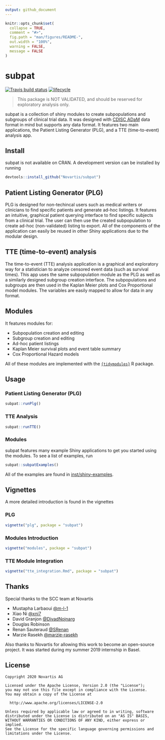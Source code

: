 ```yaml
---
output: github_document
---
```


<!-- README.md is generated from README.Rmd. Please edit that file -->

```r
knitr::opts_chunk$set(
  collapse = TRUE,
  comment = "#>",
  fig.path = "man/figures/README-",
  out.width = "100%",
  warning = FALSE,
  message = FALSE
)
```

# subpat

<!-- badges: start -->
[![Travis build status](https://travis-ci.org/Novartis/subpat.svg?branch=master)](https://travis-ci.org/Novartis/subpat)
<!-- badges: end -->
[![lifecycle](https://img.shields.io/badge/lifecycle-experimental-orange.svg)](https://img.shields.io/badge/lifecycle-experimental-orange.svg)


> This package is NOT VALIDATED, and should be reserved for exploratory analysis only.

subpat is a collection of shiny modules to create subpopulations and subgroups of clinical trial data.
It was designed with [CDISC ADaM](https://www.cdisc.org/standards/foundational/adam) data format in mind but supports any data format. It features two main applications, the Patient Listing Generator (PLG), and a TTE (time-to-event) analysis app.

## Install 
subpat is not available on CRAN. A development version can be installed by running

```r
devtools::install_github("Novartis/subpat")
```

## Patient Listing Generator (PLG)
PLG is designed for non-techincal users such as medical writers or clinicians to find specific patients and generate ad-hoc listings.
It features an intuitive, graphical patient querying interface to find specific subjects from a clinical trial.
The user can then use the created subpopulation to create ad-hoc (non-validated) listing to export.
All of the components of the application can easily be reused in other Shiny applications due to the modular design.

## TTE (time-to-event) analysis
The time-to-event (TTE) analysis application is a graphical and exploratory way for a statistician to analyze censored event data (such as survival times).
This app uses the same subpopulation module as the PLG as well as a similarly designed subgroup creation interface.
The subpopulations and subgroups are then used in the Kaplan Meier plots and Cox Proportional model modules.
The variables are easily mapped to allow for data in any format.

## Modules

It features modules for:

  - Subpopulation creation and editing
  - Subgroup creation and editing
  - Ad-hoc patient listings
  - Kaplan Meier survival plots and event table summary
  - Cox Proportional Hazard models
  
All of these modules are implemented with the [`{tidymodules}`](https://opensource.nibr.com/tidymodules) R package.

## Usage

### Patient Listing Generator (PLG)

```r
subpat::runPlg()
```

### TTE Analysis

```r
subpat::runTTE()
```

### Modules
subpat features many example Shiny applications to get you started using the modules.
To see a list of examples, run

```r
subpat::subpatExamples()
```

All of the examples are found in [inst/shiny-examples](inst/shiny-examples).

## Vignettes

A more detailed introduction is found in the vignettes

### PLG
```r
vignette("plg", package = "subpat")
```

### Modules Introduction
```r
vignette("modules", package = "subpat")
```

### TTE Module Integration
```r
vignette("tte_integration.Rmd", package = "subpat")
```

## Thanks
Special thanks to the SCC team at Novartis

  - Mustapha Larbaoui [\@m-l-1](https://github.com/m-l-1)
  - Xiao Ni [\@xni7](https://github.com/xni7)
  - David Granjon [\@DivadNojnarg](https://github.com/DivadNojnarg)
  - Douglas Robinson
  - Renan Sauteraud [\@SRenan](https://github.com/SRenan)
  - Marzie Rasekh [\@marzie-rasekh](https://github.com/marzie-rasekh)
  
Also thanks to Novartis for allowing this work to become an open-source project. It was started during my summer 2019 internship in Basel.

## License

    Copyright 2020 Novartis AG

    Licensed under the Apache License, Version 2.0 (the "License");
    you may not use this file except in compliance with the License.
    You may obtain a copy of the License at

      http://www.apache.org/licenses/LICENSE-2.0

    Unless required by applicable law or agreed to in writing, software
    distributed under the License is distributed on an "AS IS" BASIS,
    WITHOUT WARRANTIES OR CONDITIONS OF ANY KIND, either express or implied.
    See the License for the specific language governing permissions and
    limitations under the License.
